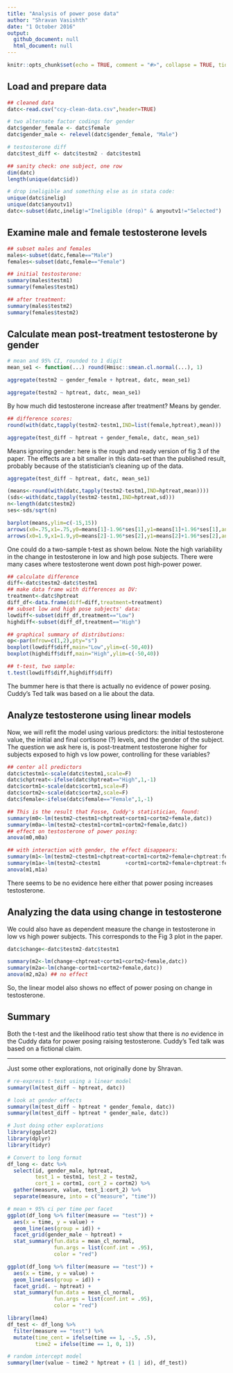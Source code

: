 ```yaml
---
title: "Analysis of power pose data"
author: "Shravan Vasishth"
date: "1 October 2016"
output:
  github_document: null
  html_document: null
---
```


```r
knitr::opts_chunk$set(echo = TRUE, comment = "#>", collapse = TRUE, tidy = TRUE)
```

## Load and prepare data

```r
## cleaned data
datc<-read.csv("ccy-clean-data.csv",header=TRUE)

# two alternate factor codings for gender
datc$gender_female <- datc$female
datc$gender_male <- relevel(datc$gender_female, "Male")

# testosterone diff
datc$test_diff <- datc$testm2 - datc$testm1

## sanity check: one subject, one row
dim(datc)
length(unique(datc$id))

# drop ineligible and something else as in stata code:
unique(datc$inelig)
unique(datc$anyoutv1)
datc<-subset(datc,inelig!="Ineligible (drop)" & anyoutv1!="Selected")
```

## Examine male and female testosterone levels

```r
## subset males and females
males<-subset(datc,female=="Male")
females<-subset(datc,female=="Female")

## initial testosterone:
summary(males$testm1)
summary(females$testm1)

## after treatment:
summary(males$testm2)
summary(females$testm2)
```

## Calculate mean post-treatment testosterone by gender

```r
# mean and 95% CI, rounded to 1 digit
mean_se1 <- function(...) round(Hmisc::smean.cl.normal(...), 1)

aggregate(testm2 ~ gender_female + hptreat, datc, mean_se1)

aggregate(testm2 ~ hptreat, datc, mean_se1)
```

By how much did testosterone increase after treatment? Means by gender.

```r
## difference scores:
round(with(datc,tapply(testm2-testm1,IND=list(female,hptreat),mean)))

aggregate(test_diff ~ hptreat + gender_female, datc, mean_se1)
```

Means ignoring gender: here is the rough and ready version of fig 3 of the paper.
The effects are a bit smaller in this data-set than the published result, probably because of the statistician's cleaning up of the data.

```r
aggregate(test_diff ~ hptreat, datc, mean_se1)

(means<-round(with(datc,tapply(testm2-testm1,IND=hptreat,mean))))
(sds<-with(datc,tapply(testm2-testm1,IND=hptreat,sd)))
n<-length(datc$testm2)
ses<-sds/sqrt(n)

barplot(means,ylim=c(-15,15))
arrows(x0=.75,x1=.75,y0=means[1]-1.96*ses[1],y1=means[1]+1.96*ses[1],angle=90,code=3)
arrows(x0=1.9,x1=1.9,y0=means[2]-1.96*ses[2],y1=means[2]+1.96*ses[2],angle=90,code=3)
```

One could do a two-sample t-test as shown below. Note the high variability in the change in testosterone in low and high pose subjects. There were many cases where testosterone went down post high-power power. 

```r
## calculate difference
diff<-datc$testm2-datc$testm1
## make data frame with differences as DV:
treatment<-datc$hptreat
diff_df<-data.frame(diff=diff,treatment=treatment)
## subset low and high pose subjects' data:
lowdiff<-subset(diff_df,treatment=="Low")
highdiff<-subset(diff_df,treatment=="High")

## graphical summary of distributions:
op<-par(mfrow=c(1,2),pty="s")
boxplot(lowdiff$diff,main="Low",ylim=c(-50,40))
boxplot(highdiff$diff,main="High",ylim=c(-50,40))

## t-test, two sample:
t.test(lowdiff$diff,highdiff$diff)
```

The bummer here is that there is actually no evidence of power posing. 
Cuddy's Ted talk was based on a lie about the data.


## Analyze testosterone using linear models

Now, we will refit the model using various predictors: the initial 
testosterone value, the initial and final cortisone (?) levels, and 
the gender of the subject. The question we ask here is, is post-treatment
testosterone higher for subjects exposed to high vs low power, controlling
for these variables?

```r
## center all predictors
datc$ctestm1<-scale(datc$testm1,scale=F)
datc$chptreat<-ifelse(datc$hptreat=="High",1,-1)
datc$cortm1<-scale(datc$cortm1,scale=F)
datc$cortm2<-scale(datc$cortm2,scale=F)
datc$female<-ifelse(datc$female=="Female",1,-1)

## This is the result that Fosse, Cuddy's statistician, found:
summary(m0<-lm(testm2~ctestm1+chptreat+cortm1+cortm2+female,datc))
summary(m0a<-lm(testm2~ctestm1+cortm1+cortm2+female,datc))
## effect on testosterone of power posing:
anova(m0,m0a)

## with interaction with gender, the effect disappears:
summary(m1<-lm(testm2~ctestm1+chptreat+cortm1+cortm2+female+chptreat:female,datc))
summary(m1a<-lm(testm2~ctestm1        +cortm1+cortm2+female+chptreat:female,datc))
anova(m1,m1a)
```

There seems to be no evidence here either that power posing increases testosterone.

## Analyzing the data using change in testosterone

We could also have as dependent measure the change in testosterone in low vs high power subjects. This corresponds to the Fig 3 plot in the paper.

```r
datc$change<-datc$testm2-datc$testm1

summary(m2<-lm(change~chptreat+cortm1+cortm2+female,datc))
summary(m2a<-lm(change~cortm1+cortm2+female,datc))
anova(m2,m2a) ## no effect
```

So, the linear model also shows no effect of power posing on change in testosterone.

## Summary

Both the t-test and the likelihood ratio test show that there is *no* evidence in the Cuddy data for power posing raising testosterone. Cuddy's Ted talk was based on a fictional claim.





*** 

Just some other explorations, not originally done by Shravan.

```r
# re-express t-test using a linear model
summary(lm(test_diff ~ hptreat, datc))

# look at gender effects
summary(lm(test_diff ~ hptreat * gender_female, datc))
summary(lm(test_diff ~ hptreat * gender_male, datc))
```

```r
# Just doing other explorations
library(ggplot2)
library(dplyr)
library(tidyr)

# Convert to long format
df_long <- datc %>% 
  select(id, gender_male, hptreat, 
         test_1 = testm1, test_2 = testm2, 
         cort_1 = cortm1, cort_2 = cortm2) %>% 
  gather(measure, value, test_1:cort_2) %>% 
  separate(measure, into = c("measure", "time"))

# mean + 95% ci per time per facet
ggplot(df_long %>% filter(measure == "test")) + 
  aes(x = time, y = value) + 
  geom_line(aes(group = id)) + 
  facet_grid(gender_male ~ hptreat) + 
  stat_summary(fun.data = mean_cl_normal, 
               fun.args = list(conf.int = .95), 
               color = "red")

ggplot(df_long %>% filter(measure == "test")) + 
  aes(x = time, y = value) + 
  geom_line(aes(group = id)) + 
  facet_grid(. ~ hptreat) + 
  stat_summary(fun.data = mean_cl_normal, 
               fun.args = list(conf.int = .95), 
               color = "red")

library(lme4)
df_test <- df_long %>% 
  filter(measure == "test") %>% 
  mutate(time_cent = ifelse(time == 1, -.5, .5), 
         time2 = ifelse(time == 1, 0, 1))

# random intercept model
summary(lmer(value ~ time2 * hptreat + (1 | id), df_test))
```

